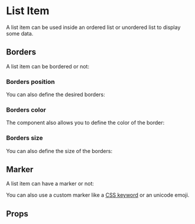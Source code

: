 
<Meta of={ListItemStories} />

# List Item

A list item can be used inside an ordered list or unordered list to display some data.

<Primary />

## Borders

A list item can be bordered or not:

<Canvas of={ListItemStories.Default} />
<Canvas of={ListItemStories.Border} />

### Borders position

You can also define the desired borders:

<Canvas of={ListItemStories.BorderLeft} />
<Canvas of={ListItemStories.BorderRight} />
<Canvas of={ListItemStories.BorderBottom} />
<Canvas of={ListItemStories.BorderTop} />
<Canvas of={ListItemStories.BorderBlock} />
<Canvas of={ListItemStories.BorderInline} />

### Borders color

The component also allows you to define the color of the border:

<Canvas of={ListItemStories.BorderCritical} />
<Canvas of={ListItemStories.BorderInfo} />
<Canvas of={ListItemStories.BorderInverted} />
<Canvas of={ListItemStories.BorderMuted} />
<Canvas of={ListItemStories.BorderRegular} />
<Canvas of={ListItemStories.BorderSuccess} />
<Canvas of={ListItemStories.BorderWarning} />

### Borders size

You can also define the size of the borders:

<Canvas of={ListItemStories.BorderSM} />
<Canvas of={ListItemStories.BorderMD} />
<Canvas of={ListItemStories.BorderLG} />

## Marker

A list item can have a marker or not:

<Canvas of={ListItemStories.WithMarker} />
<Canvas of={ListItemStories.WithoutMarker} />

You can also use a custom marker like a [CSS keyword](https://developer.mozilla.org/en-US/docs/Web/CSS/list-style-type) or an unicode emoji.

<Canvas of={ListItemStories.CSSKeywordMarker} />
<Canvas of={ListItemStories.UnicodeMarker} />

## Props

<ArgTypes of={ListItemStories} />
